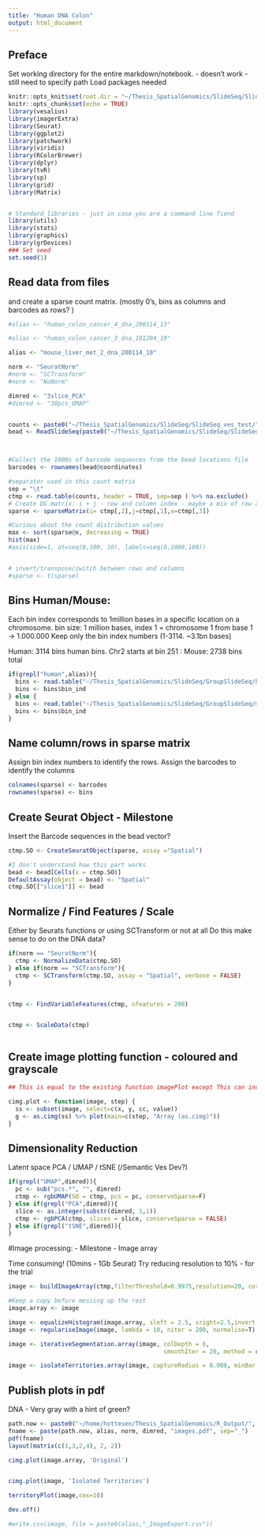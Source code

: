 ```yaml
---
title: "Human DNA Colon"
output: html_document
---
```


## Preface
Set working directory for the entire markdown/notebook. - doesn't work - still need to specify path
Load packages needed

```r
knitr::opts_knit$set(root.dir = "~/Thesis_SpatialGenomics/SlideSeq/SlideSeq_ves_test/")
knitr::opts_chunk$set(echo = TRUE)
library(vesalius)
library(imagerExtra)
library(Seurat)
library(ggplot2)
library(patchwork)
library(viridis)
library(RColorBrewer)
library(dplyr)
library(tvR)
library(sp)
library(grid)
library(Matrix)


# Standard libraries - just in case you are a command line fiend
library(utils)
library(stats)
library(graphics)
library(grDevices)
### Set seed
set.seed(1)
```


## Read data from files
and create a sparse count matrix. (mostly 0's, bins as columns and barcodes as rows? )


```r
#alias <- "human_colon_cancer_4_dna_200114_13"

#alias <- "human_colon_cancer_3_dna_191204_19"

alias <- "mouse_liver_met_2_dna_200114_10"

norm <- "SeuratNorm"
#norm <- "SCTransform"
#norm <- "NoNorm"

dimred <- "3slice_PCA"
#dimred <- "30pcs_UMAP"


counts <- paste0("~/Thesis_SpatialGenomics/SlideSeq/SlideSeq_ves_test/", alias, ".sparse_counts_1Mb.txt")
bead <- ReadSlideSeq(paste0("~/Thesis_SpatialGenomics/SlideSeq/SlideSeq_ves_test/", alias, ".bead_locations.csv"))



#Collect the 1000s of barcode sequences from the bead locations file
barcodes <- rownames(bead@coordinates)

#separator used in this count matrix
sep = "\t"
ctmp <- read.table(counts, header = TRUE, sep=sep ) %>% na.exclude()
# Create DG matrix: i + j - row and column index - maybe a mix of row and columns - do as.counts instead
sparse <- sparseMatrix(i= ctmp[,2],j=ctmp[,1],x=ctmp[,3]) 

#Curious about the count distribution values
max <- sort(sparse@x, decreasing = TRUE)
hist(max)
#axis(side=1, at=seq(0,100, 10), labels=seq(0,1000,100))


# invert/transpose/switch between rows and columns
#sparse <- t(sparse)

```


## Bins Human/Mouse:
Each bin index corresponds to 1million bases in a specific location on a chromosome.
bin size: 1 million bases, index 1 = chromosome 1 from base 1 -> 1.000.000
Keep only the bin index numbers (1-3114. ~3.1bn bases)

Human: 3114 bins human bins. Chr2 starts at bin 251 :
Mouse: 2738 bins total 
```r
if(grepl("human",alias)){
  bins <- read.table("~/Thesis_SpatialGenomics/SlideSeq/GroupSlideSeq/hg19_1Mb_bins.txt", header = T)
  bins <- bins$bin_ind
} else {
  bins <- read.table("~/Thesis_SpatialGenomics/SlideSeq/GroupSlideSeq/mm10_1Mb_bins.txt", header = T)
  bins <- bins$bin_ind
}
```




## Name column/rows in sparse matrix
Assign bin index numbers to identify the rows. 
Assign the barcodes to identify the columns


```r

colnames(sparse) <- barcodes
rownames(sparse) <- bins

```

## Create Seurat Object - Milestone
Insert the Barcode sequences in the bead vector?

```r
ctmp.SO <- CreateSeuratObject(sparse, assay ="Spatial")

#I don't understand how this part works
bead <- bead[Cells(x = ctmp.SO)]
DefaultAssay(object = bead) <- "Spatial"
ctmp.SO[["slice1"]] <- bead
```


## Normalize / Find Features / Scale
Either by Seurats functions or using SCTransform or not at all
Do this make sense to do on the DNA data? 

```r

if(norm == "SeuratNorm"){
  ctmp <- NormalizeData(ctmp.SO)
} else if(norm == "SCTransform"){
  ctmp <- SCTransform(ctmp.SO, assay = "Spatial", verbose = FALSE)
}


ctmp <- FindVariableFeatures(ctmp, nfeatures = 200)


ctmp <- ScaleData(ctmp)



```

## Create image plotting function - coloured and grayscale

```r
## This is equal to the existing function imagePlot except This can include Title

cimg.plot <- function(image, step) {
  ss <- subset(image, select=c(x, y, cc, value))
  g <- as.cimg(ss) %>% plot(main=c(step, "Array (as.cimg)"))
}

```

## Dimensionality Reduction
Latent space
PCA / UMAP / tSNE (/Semantic Ves Dev?)

```r

if(grepl("UMAP",dimred)){
  pc <- sub("pcs.*", "", dimred)
  ctmp <- rgbUMAP(SO = ctmp, pcs = pc, conserveSparse=F)
} else if(grepl("PCA",dimred)){
  slice <- as.integer(substr(dimred, 1,1))
  ctmp <- rgbPCA(ctmp, slices = slice, conserveSparse = FALSE)
} else if(grepl("tSNE",dimred)){
}

```



#Image processing: - Milestone - Image array

Time consuming! (10mins - 1Gb Seurat)
Try reducing resolution to 10% - for the trial

```r

image <- buildImageArray(ctmp,filterThreshold=0.9975,resolution=20, cores=5)

#Keep a copy before messing up the rest
image.array <- image

```





```r
image <- equalizeHistogram(image.array, sleft = 2.5, sright=2.5,invert =T)
image <- regulariseImage(image, lambda = 10, niter = 200, normalise=T)

image <- iterativeSegmentation.array(image, colDepth = 6,
                                            smoothIter = 20, method = c("iso","median"), sigma=1.5,box = 10, useCenter = T)

image <- isolateTerritories.array(image, captureRadius = 0.008, minBar = 40)
```

## Publish plots in pdf
DNA - Very gray with a hint of green?

```r
path.now <- paste0("~/home/hottesen/Thesis_SpatialGenomics/R_Output/", format(Sys.time(), "%Y%m%d_%H%M%S"))
fname <- paste(path.now, alias, norm, dimred, "images.pdf", sep="_")
pdf(fname)
layout(matrix(c(1,3,2,4), 2, 2))

cimg.plot(image.array, 'Original')


cimg.plot(image, 'Isolated Territories')

territoryPlot(image,cex=10)

dev.off()
```


```r

#write.csv(image, file = paste0(alias,"_ImageExport.csv"))
```

